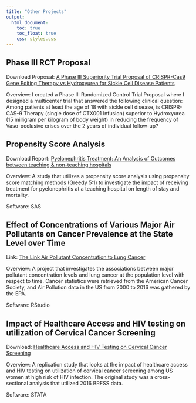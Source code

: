 ```yaml
---
title: "Other Projects"
output: 
  html_document:
    toc: true
    toc_float: true
    css: styles.css
---
```


## Phase III RCT Proposal

Download Proposal: [A Phase III Superiority Trial Proposal of CRISPR-Cas9 Gene Editing Therapy vs Hydroxyurea for Sickle Cell Disease Patients](CRISPR-Cas9 Phase III RCT Proposal.pdf)

Overview: I created a Phase III Randomized Control Trial Proposal where I designed a multicenter trial that answered the following clinical question: Among patients at least the age of 18 with sickle cell disease, is CRISPR-CAS-9 Therapy (single dose of CTX001 Infusion) superior to Hydroxyurea (15 milligram per kilogram of body weight) in reducing the frequency of Vaso-occlusive crises over the 2 years of individual follow-up? 


## Propensity Score Analysis 

Download Report: [Pyelonephritis Treatment: An Analysis of Outcomes between teaching & non-teaching hospitals](Applied Methods Final Project.pdf)

Overview: A study that utilizes a propensity score analysis using propensity score matching methods (Greedy 5:1) to investigate the impact of receiving treatment for pyelonephritis at a teaching hospital on length of stay and mortality. 

Software: SAS


## Effect of Concentrations of Various Major Air Pollutants on Cancer Prevalence at the State Level over Time

Link: [The Link Air Pollutant Concentration to Lung Cancer](https://arajann.github.io/finalproject.github.io/index.html)

Overview: A project that investigates the associations between major pollutant concentration levels and lung cancer at the population level with respect to time. Cancer statistics were retrieved from the American Cancer Society, and Air Pollution data in the US from 2000 to 2016 was gathered by the EPA. 

Software: RStudio


## Impact of Healthcare Access and HIV testing on utilization of Cervical Cancer Screening

Download: [Healthcare Access and HIV Testing on Cervical Cancer Screening](ar4173_jr4102 _final.pdf)

Overview: A replication study that looks at the impact of healthcare access and HIV testing on utilization of cervical cancer screening among US women at high risk of HIV infection. The original study was a cross-sectional analysis that utilized 2016 BRFSS data. 

Software: STATA
